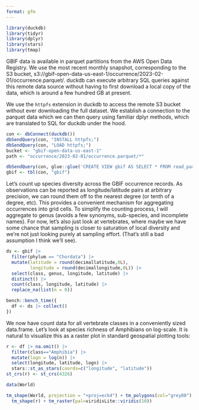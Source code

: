 ```yaml
---
format: gfm
---
```



```r
library(duckdb)
library(tidyr)
library(dplyr)
library(stars)
library(tmap)
```

GBIF data is available in parquet partitions from the AWS Open Data Registry. We use the most recent monthly snapshot, corresponding to the S3 bucket, s3://gbif-open-data-us-east-1/occurrence/2023-02-01/occurrence.parquet/. duckdb can execute arbitrary SQL queries against this remote data source without having to first download a local copy of the data, which is around a few hundred GB at present.

We use the `httpfs` extension in duckdb to access the remote S3 bucket without ever downloading the full dataset.
We establish a connection to the parquet data which we can then query using familiar dplyr methods, which
are translated to SQL for duckdb under the hood.

```r
con <- dbConnect(duckdb())
dbSendQuery(con, "INSTALL httpfs;")
dbSendQuery(con, "LOAD httpfs;")
bucket <- "gbif-open-data-us-east-1"
path <- "occurrence/2023-02-01/occurrence.parquet/*"

dbSendQuery(con, glue::glue('CREATE VIEW gbif AS SELECT * FROM read_parquet("s3://{bucket}/{path}")'))
gbif <- tbl(con, "gbif")
```


Let's count up species diversity across the GBIF occurrence records. As observations can be reported as longitude/latitude pairs at arbitrary precision, we can round them off to the nearest degree (or tenth of a degree, etc). This provides a convenient mechanism for aggregating occurrences into grid cells. To simplify the counting process, I will aggregate to genus (avoids a few synonyms, sub-species, and incomplete names). For now, let's also just look at vertebrates, where maybe we have some chance that sampling is closer to saturation of local diversity and we're not just looking purely at sampling effort. (That's still a bad assumption I think we'll see).



```r
ds <- gbif |> 
  filter(phylum == "Chordata") |>
  mutate(latitude = round(decimallatitude,0L),
         longitude = round(decimallongitude,0L)) |> 
  select(class, genus, longitude, latitude) |>
  distinct() |>
  count(class, longitude, latitude) |> 
  replace_na(list(n = 0)) 

bench::bench_time({
  df <- ds |> collect()
})
```

We now have count data for all vertebrate classes in a conveniently sized data.frame.
Let's look at species richness of Amphibians on log-scale.  It is natural to 
visualize this as a raster plot in standard geospatial plotting tools:

```r
r <- df |> na.omit() |> 
  filter(class=="Amphibia") |> 
  mutate(logn = log(n)) |> 
  select(longitude, latitude, logn) |> 
  stars::st_as_stars(coords=c("longitude", "latitude"))
st_crs(r) <- st_crs(4326)
```


```r
data(World)

tm_shape(World, projection = "+proj=eck4") + tm_polygons(col="grey80") + 
  tm_shape(r) + tm_raster(pal=viridisLite::viridis(10))
```
